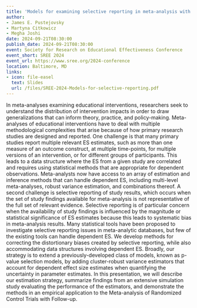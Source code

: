 ```yaml
---
title: 'Models for examining selective reporting in meta-analysis with dependent effects'
author:
- James E. Pustejovsky
- Martyna Citkowicz
- Megha Joshi
date: 2024-09-21T08:30:00
publish_date: 2024-09-21T08:30:00
event: Society for Research on Educational Effectiveness Conference
event_short: SREE 2024
event_url: https://www.sree.org/2024-conference
location: Baltimore, MD
links:
- icon: file-easel
  text: Slides
  url: /files/SREE-2024-Models-for-selective-reporting.pdf
---
```


In meta-analyses examining educational interventions, researchers seek to understand the distribution of intervention impacts in order to draw generalizations that can inform theory, practice, and policy-making. Meta-analyses of educational interventions have to deal with multiple methodological complexities that arise because of how primary research studies are designed and reported. 
One challenge is that many primary studies report multiple relevant ES estimates, such as more than one measure of an outcome construct, at multiple time-points, for multiple versions of an intervention, or for different groups of participants. 
This leads to a data structure where the ES from a given study are correlated and requires using statistical methods that are appropriate for dependent observations. 
Meta-analysts now have access to an array of estimation and inference methods that can handle dependent ES, including multi-level meta-analyses, robust variance estimation, and combinations thereof. 
A second challenge is selective reporting of study results, which occurs when the set of study findings available for meta-analysis is not representative of the full set of relevant evidence. 
Selective reporting is of particular concern when the availability of study findings is influenced by the magnitude or statistical significance of ES estimates because this leads to systematic bias in meta-analysis results. 
Many statistical tools have been proposed to investigate selective reporting issues in meta-analytic databases, but few of the existing tools can handle dependent ES. 
We develop methods for correcting the distortionary biases created by selective reporting, while also accommodating data structures involving dependent ES. 
Broadly, our strategy is to extend a previously-developed class of models, known as p-value selection models, by adding cluster-robust variance estimators that account for dependent effect size estimates when quantifying the uncertainty in parameter estimates. 
In this presentation, we will describe our estimation strategy, summarize findings from an extensive simulation study evaluating the performance of the estimators, and demonstrate the methods in an empirical application to the Meta-analysis of Randomized Control Trials with Follow-up.
